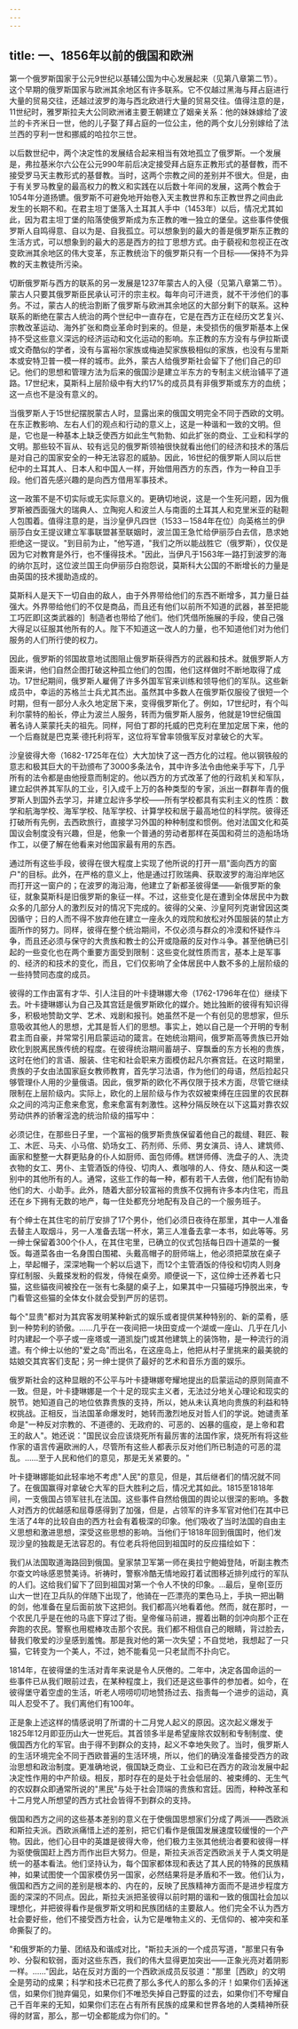 ```yaml
---
---
---
```

title: 一、1856年以前的俄国和欧洲
---



第一个俄罗斯国家于公元9世纪以基辅公国为中心发展起来（见第八章第二节）。这个早期的俄罗斯国家与欧洲其余地区有许多联系。它不仅越过黑海与拜占庭进行大量的贸易交往，还越过波罗的海与西北欧进行大量的贸易交往。值得注意的是，11世纪时，雅罗斯拉夫大公同欧洲诸主要王朝建立了姻亲关系：他的妹妹嫁给了波兰的卡齐米日一世，他的儿子娶了拜占庭的一位公主，他的两个女儿分别嫁给了法兰西的亨利一世和挪威的哈拉尔三世。

以后数世纪中，两个决定性的发展结合起来相当有效地孤立了俄罗斯。一个发展是，弗拉基米尔六公在公元990年前后决定接受拜占庭东正教形式的基督教，而不接受罗马天主教形式的基督教。当时，这两个宗教之间的差别并不很大。但是，由于有关罗马教皇的最高权力的教义和实践在以后数十年间的发展，这两个教会于1054年分道扬镳。俄罗斯不可避免地开始卷入天主教世界和东正教世界之间由此发生的长期不和。在君主坦丁堡落入土耳其人手中（1453年）以后，情况尤其如此，因为君主坦丁堡的陷落使俄罗斯成为东正教的唯一独立的堡垒。这些事件使俄罗斯人自鸣得意、自以为是、自我孤立。可以想象到的最大的善是俄罗斯东正教的生活方式，可以想象到的最大的恶是西方的拉丁思想方式。由于藐视和忽视正在改变欧洲其余地区的伟大变革，东正教统治下的俄罗斯只有一个目标——保持不为异教的天主教徒所污染。

切断俄罗斯与西方的联系的另一发展是1237年蒙古人的入侵（见第八章第二节）。蒙古人只要其俄罗斯臣民承认可汗的宗主权。每年向可汗进贡，就不干涉他们的事务。不过，蒙古人的统治割断了俄罗斯与欧洲其余地区的大部分剩下的联系。这种联系的断绝在蒙古人统治的两个世纪中一直存在，它是在西方正在经历文艺复兴、宗教改革运动、海外扩张和商业革命时到来的。但是，未受损伤的俄罗斯基本上保持不受这些意义深远的经济运动和文化运动的影响。东正教的东方没有与伊拉斯谟或文奇酷似的学者，没有与富裕尔家族或梅迪契家族极相似的家族，也没有与里斯本或安特卫普一模一样的城市。此外，蒙古人给俄罗斯社会留下了他们自己的印记。他们的思想和管理方法为后来的俄国沙是建立半东方的专制主义统治铺平了道路。17世纪末，莫斯科上层阶级中有大约17%的成员具有非俄罗斯或东方的血统；这一点也不是没有意义的。

当俄罗斯人于15世纪摆脱蒙古人时，显露出来的俄国文明完全不同于西欧的文明。在东正教影响、左右人们的观点和行动的意义上，这是一种谐和一致的文明。但是，它也是一种基本上缺乏使西方如此生气勃勃、如此扩张的商业、工业和科学的文明。那些较不盲从、较有远见的俄罗斯领袖很快就看出他们的经济和技术的落后是对自己的国家安全的一种无法容忍的威胁。因此，16世纪的俄罗斯人同以后世纪中的土耳其人、日本人和中国人一样，开始借用西方的东西，作为一种自卫手段。他们首先感兴趣的是向西方借用军事技术。

这一政策不是不切实际或无实际意义的。更确切地说，这是一个生死问题，因为俄罗斯被西面强大的瑞典人、立陶宛人和波兰人与南面的土耳其人和克里米亚的鞑靼人包围着。值得注意的是，当沙皇伊凡四世（1533－1584年在位）向英格兰的伊丽莎白女王提议建立军事联盟甚至联姻时，波兰国王急忙给伊丽莎白去信，恳求她拒绝这一提议。"到目前为止，"他写道，"我们之所以能战胜它（俄罗斯），仅仅是因为它对教育是外行，也不懂得技术。"因此，当伊凡于1563年一路打到波罗的海的纳尔瓦时，这位波兰国王向伊丽莎白抱怨说，莫斯科大公国的不断增长的力量是由英国的技术援助造成的。

莫斯科人是天下一切自由的敌人，由于外界带给他们的东西不断增多，其力量日益强大。外界带给他们的不仅是商品，而且还有他们以前所不知道的武器，甚至把能工巧匠即[这类武器的］制造者也带给了他们。他们凭借所施展的手段，使自己强大得足以征服其他所有的人。陛下不知道这一改人的力量，也不知道他们对为他们服务的人们所行使的权力。

因此，俄罗斯的邻国故意地试图阻止俄罗斯获得西方的武器和技术。就俄罗斯人方面来讲，他们自然企图打破这种孤立他们的包围，他们这样做时不断地取得了成功。17世纪期间，俄罗斯人雇佣了许多外国军官来训练和领导他们的军队。这些新成员中，幸运的苏格兰士兵尤其杰出。虽然其中多数人在俄罗斯仅服役了很短一个时期，但有一部分人永久地定居下来，变得俄罗斯化了。例如，17世纪时，有个叫利尔蒙特的船长，停止为波兰人服务，转而为俄罗斯人服务，他就是19世纪俄国著名诗人莱蒙托夫的祖先。同样，阿伯丁郡的托威的巴克利在里加定居下来，他的一个后裔就是巴克莱·德托利将军，这位将军曾率领俄军反对拿破仑的大军。

沙皇彼得大帝（1682-1725年在位）大大加快了这一西方化的过程。他以钢铁般的意志和极其巨大的干劲颁布了3000多条法令，其中许多法令由他亲手写下，几乎所有的法令都是由他授意而制定的。他以西方的方式改革了他的行政机关和军队，建立起供养其军队的工业，引入成千上万的各种类型的专家，派出一群群年青的俄罗斯人到国外去学习，并建立起许多学校——所有学校都具有实利主义的性质：数学和航海学校、海军学校、陆军学校、计算学校和居于最高地位的科学院。彼得还打破所有先例，去西欧旅行，直接学习外国的种种制度和惯例。他对法国文化和英国议会制度没有兴趣，但是，他象一个普通的劳动者那样在英国和荷兰的造船场场作工，以便了解在他看来对他国家最有用的东西。

通过所有这些手段，彼得在很大程度上实现了他所说的打开一扇"面向西方的窗户"的目标。此外，在严格的意义上，他是通过打败瑞典、获取波罗的海沿岸地区而打开这一窗户的；在波罗的海沿海，他建立了新都圣彼得堡——新俄罗斯的象征，就象莫斯科是旧俄罗斯的象征一样。不过，这些变化是在遭到全体居民中为数众多的几部分人的激烈反对的情况下完成的。彼得的父亲、沙皇阿列克谢曾因这类因循守；日的人而不得不放弃他在建立一座永久的戏院和放松对外国服装的禁止方面所作的努力。同样，彼得在整个统治期间，不仅必须与群众的冷漠和怀疑作斗争，而且还必须与保守的大贵族和教士的公开或隐蔽的反对作斗争。甚至他确已引起的一些变化也在两个重要方面受到限制：这些变化就性质而言，基本上是军事的、经济的和技术的变化，而且，它们仅影响了全体居民中人数不多的上层阶级的一些持赞同态度的成员。

彼得的工作由富有才华、引人注目的叶卡捷琳娜大帝（1762-1796年在位）继续下去。叶卡捷琳娜认为自己及其宫廷是俄罗斯欧化的媒介。她比独断的彼得有知识得多，积极地赞助文学、艺术、戏剧和报刊。她虽然不是一个有创见的思想家，但乐意吸收其他人的思想，尤其是哲人们的思想。事实上，她以自己是一个开明的专制君主而自豪，并常常引用启蒙运动的箴言。在她统治期间，俄罗斯高等贵族已开始欧化到脱离民族传统的程度。在彼得统治期间蓄胡子、穿飘垂的东方长袍的贵族，这时在他们的言语、服装、住宅和社会职来方面模仿起凡尔赛宫廷。在这时期里，贵族的子女由法国家庭女教师教育，首先学习法语，作为他们的母语，然后捡起只够管理仆人用的少量俄语。因此，俄罗斯的欧化不再仅限于技术方面，尽管它继续限制在上层阶级内。实际上，欧化的上层阶级与作为农奴被束缚在庄园里的农民群众之间的鸿沟正愈来愈宽，愈来愈富有刺激性。这种分隔反映在以下这篇对靠农奴劳动供养的骄奢淫逸的统治阶级的描写中：

必须记住，在那些日子里，一个富裕的俄罗斯贵族保留着他自己的裁缝、鞋匠、鞍工、木匠、马夫、小马倌、奶场女工、药剂师、乐师、男女演员、诗人、建筑师、画家和整整一大群更贴身的仆人如厨师、面包师傅。糕饼师傅、洗盘子的人、洗烫衣物的女工、男仆、主管酒饭的侍役、切肉人、煮咖啡的人、侍女、随从和这一类别中的其他所有的人。通常，这些工作的每一种，都有若干人去做，他们配有协助他们的大、小助手。此外，随着大部分较富裕的贵族不仅拥有许多本内住宅，而且还在乡下拥有无数的地产，每一住处都充分地配有及自己的一个服务班子。

有个绅士在其住宅的前厅安排了17个男仆，他们必须日夜待在那里，其中一人准备去替主人取烟斗，另一人准备去瑞一杯水，第三人准备去拿一本书，如此等等。另一绅士保留着300个仆人，在其住宅里，已确立的仪式包括每日四十道菜的一餐饭。每道菜各由一名身围白围裙、头戴高帽子的厨师端上，他必须把菜放在桌子上，举起帽子，深深地鞠一个躬以后退下，而12个主管酒饭的侍役和切肉人则身穿红制服、头戴搽发粉的假发，侍候在桌旁。顺便说一下，这位绅士还养着七只猫，这些貓夜间被拴在一张有七条腿的桌子上，如果其中一只猫碰巧挣脱出来，专门看管这些猫的全体女仆就会受到严厉的惩罚。

每个"显贵"都对为其宾客发明某种新式的娱乐或者提供某种特别的、新的菜肴，感到一种势利的骄傲。……几乎在一夜间把一块田变成一个湖或一座山、几乎在几小时内建起一个亭子或一座塔或一道凯旋门或其他建筑上的装饰物，是一种流行的消遣。有个绅士以他的"爱之岛"而出名，在这座岛上，他把从村子里挑来的最美貌的姑娘交其宾客们支配；另一绅士提供了最好的艺术和音乐方面的娱乐。

俄罗斯社会的这种显眼的不公平与叶卡捷琳娜夸耀地提出的启蒙运动的原则简直不一致。但是，叶卡捷琳娜是一个十足的现实主义者，无法过分地关心理论和现实的脱节。她知道自己的地位依靠贵族的支持，所以，她从未认真地向贵族的利益和特权挑战。正相反，当法国革命爆发时，她转而激烈地反对哲人们的学说。她谴责革命是"一种反对宗教的、不道德的、无政府的、可恶的、凶暴的瘟疫，是上帝和君王的敌人"。她还说："国民议会应该烧死所有最厉害的法国作家，烧死所有将这些作家的语言传遍欧洲的人，尽管所有这些人都表示反对他们所已制造的可恶的混乱。……至于人民和他们的意见，那是无关紧要的。"

叶卡捷琳娜能如此轻率地不考虑"人民"的意见，但是，其后继者们的情况就不同了。在俄国赢得对拿破仑大军的巨大胜利之后，情况尤其如此。1815至1818年间，一支俄国占领军驻扎在法国。这些事件自然给俄国的舆论以很深的影响。多数人对西方的优越感和屈尊感得到了加强，但是，占领军的许多军官对他们在其中已生活了4年的比较自由的西方社会有着极深的印象。他们吸收了当时法国的自由主义思想和激进思想，深受这些思想的影响。当他们于1818年回到俄国时，他们发现沙皇的独裁是无法容忍的。有位老兵将他回到祖国时的反应描绘如下：

我们从法国取道海路回到俄国。皇家禁卫军第一师在奥拉宁鲍姆登陆，听副主教杰尔查文吟咏感恩赞美诗。祈祷时，警察冷酷无情地殴打着试图移近排列成行的军队的人们。这给我们留下了回到祖国对第一个令人不快的印象。…最后，皇帝[亚历山大一世]在卫兵队的伴随下出现了，他骑在一匹漂亮的栗色马上，手执一把出鞘的剑，他准备在皇后面前放下这把剑。我们都高兴地看着他。然而，就在那时，一个农民几乎是在他的马底下穿过了街。皇帝催马前进，握着出鞘的剑冲向那个正在奔跑的农民。警察也用棍棒攻击那个农民。我们都不相信自己的眼睛，背过脸去，替我们敬爱的沙皇感到羞愧。那是我对他的第一次失望；不自觉地，我想起了一只猫，它转变为一个美人，不过，她不能看见一只老鼠而不扑向它。

1814年，在彼得堡的生活对青年来说是令人厌倦的。二年中，决定各国命运的一些事件已从我们眼前过去，在某种程度上，我们还是这些事件的参加者。如今，在彼得堡守着空虚的生活，听老人唠唠叨叨地赞扬过去、指责每一个进步的运动，真叫人忍受不了。我们离他们有100年。

正是象上述这样的情感说明了所谓的十二月党人起义的原因。这次起义爆发于1825年12月即亚历山大一世死后。其首领多半是希望废除农奴制和专制制度、使俄国西方化的军官。由于得不到群众的支持，起义不幸地失败了。当时，俄罗斯人的生活环境完全不同于西欧普遍的生活环境，所以，他们的确没准备接受西方的政治思想和政治制度。更准确地说，俄国缺乏商业、工业和已在西方的政治发展中起决定性作用的中产阶级。相反，那时存在的是处于社会低层的、被束缚的、无生气的农奴群众即通常所说的"黑民"与处于社会顶端的贵族和宫廷。因而，种种改革和十二月党人所想望的西方式社会皆得不到群众的支持。

俄国和西方之间的这些基本差别的意义在于使俄国思想家们分成了两派——西欧派和斯拉夫派。西欧派痛惜上述的差别，把它们看作是俄国发展速度较缓慢的一个产物。因此，他们心目中的英雄是彼得大帝，他们极力主张其他统治者要和彼得一样为驱使俄国赶上西方而作出巨大努力。但是，斯拉夫派否定西欧派关于人类文明是统一的基本看法。他们坚持认为，每个国家都体现和表达了其人民的特殊的民族精神，如果试图使一个国家模仿另一国家，必然结果将是矛盾和不一致。他们认为，俄国和西方之间的差别是根本的、内在的，反映了民族精神方面而不是进步程度方面的深深的不同点。因此，斯拉夫派把圣彼得以前时期的谐和一致的俄国社会加以理想化，并把彼得看作是俄罗斯文明和民族团结的主要敌人。他们完全不认为西方社会要好些，他们不接受西方社会，认为它是唯物主义的、无信仰的、被冲突和革命撕裂了的。

"和俄罗斯的力量、团结及和谐成对比，"斯拉夫派的一个成员写道，"那里只有争吵、分裂和软弱，面对这些东西，我们的伟大显得更加突出——正象光亮对着阴影一样。……"因此，站在反对方面的一个西欧派成员反驳道："那里［西欧」的文明全是劳动的成果；科学和技术已花费了那么多代人的那么多的汗！如果你们丢掉迷信，如果你们抛弃偏见，如果你们不唯恐失掉自己野蛮的过去，如果你们不夸耀自己千百年来的无知，如果你们志在占有所有民族的成果和世界各地的人类精神所获得的财富，那么，那一切全都能成为你们的。"